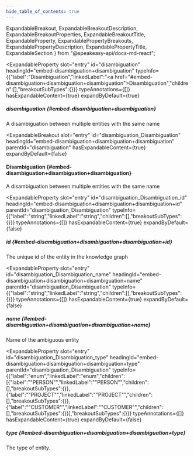 ```yaml
---
hide_table_of_contents: true
---
```

  ExpandableBreakout,
  ExpandableBreakoutDescription,
  ExpandableBreakoutProperties,
  ExpandableBreakoutTitle,
  ExpandableProperty,
  ExpandablePropertyBreakouts,
  ExpandablePropertyDescription,
  ExpandablePropertyTitle,
  ExpandableSection
} from "@speakeasy-api/docs-md-react";

<ExpandableSection>

<ExpandableProperty
  slot="entry"
  id="disambiguation"
  headingId="embed-disambiguation+disambiguation"
  typeInfo={{"label":"Disambiguation","linkedLabel":"<a href=\"#embed-disambiguation+disambiguation+disambiguation\">Disambiguation</a>","children":[],"breakoutSubTypes":{}}}
  typeAnnotations={[]}
  hasExpandableContent={true}
  expandByDefault={true}
>

<ExpandablePropertyTitle slot="title">

##### disambiguation \{#embed-disambiguation+disambiguation\}

</ExpandablePropertyTitle>

<ExpandablePropertyDescription slot="description">

A disambiguation between multiple entities with the same name

</ExpandablePropertyDescription>

<ExpandablePropertyBreakouts slot="breakouts">

<ExpandableBreakout
  slot="entry"
  id="disambiguation_Disambiguation"
  headingId="embed-disambiguation+disambiguation+disambiguation"
  parentId="disambiguation"
  hasExpandableContent={true}
  expandByDefault={false}
>

<ExpandableBreakoutTitle slot="title">

#### Disambiguation \{#embed-disambiguation+disambiguation+disambiguation\}

</ExpandableBreakoutTitle>

<ExpandableBreakoutDescription slot="description">

A disambiguation between multiple entities with the same name

</ExpandableBreakoutDescription>

<ExpandableBreakoutProperties slot="properties">

<ExpandableProperty
  slot="entry"
  id="disambiguation_Disambiguation_id"
  headingId="embed-disambiguation+disambiguation+disambiguation+id"
  parentId="disambiguation_Disambiguation"
  typeInfo={{"label":"string","linkedLabel":"string","children":[],"breakoutSubTypes":{}}}
  typeAnnotations={[]}
  hasExpandableContent={true}
  expandByDefault={false}
>

<ExpandablePropertyTitle slot="title">

##### id \{#embed-disambiguation+disambiguation+disambiguation+id\}

</ExpandablePropertyTitle>

<ExpandablePropertyDescription slot="description">

The unique id of the entity in the knowledge graph

</ExpandablePropertyDescription>

</ExpandableProperty>

<ExpandableProperty
  slot="entry"
  id="disambiguation_Disambiguation_name"
  headingId="embed-disambiguation+disambiguation+disambiguation+name"
  parentId="disambiguation_Disambiguation"
  typeInfo={{"label":"string","linkedLabel":"string","children":[],"breakoutSubTypes":{}}}
  typeAnnotations={[]}
  hasExpandableContent={true}
  expandByDefault={false}
>

<ExpandablePropertyTitle slot="title">

##### name \{#embed-disambiguation+disambiguation+disambiguation+name\}

</ExpandablePropertyTitle>

<ExpandablePropertyDescription slot="description">

Name of the ambiguous entity

</ExpandablePropertyDescription>

</ExpandableProperty>

<ExpandableProperty
  slot="entry"
  id="disambiguation_Disambiguation_type"
  headingId="embed-disambiguation+disambiguation+disambiguation+type"
  parentId="disambiguation_Disambiguation"
  typeInfo={{"label":"enum","linkedLabel":"enum","children":[{"label":"\"PERSON\"","linkedLabel":"\"PERSON\"","children":[],"breakoutSubTypes":{}},{"label":"\"PROJECT\"","linkedLabel":"\"PROJECT\"","children":[],"breakoutSubTypes":{}},{"label":"\"CUSTOMER\"","linkedLabel":"\"CUSTOMER\"","children":[],"breakoutSubTypes":{}}],"breakoutSubTypes":{}}}
  typeAnnotations={[]}
  hasExpandableContent={true}
  expandByDefault={false}
>

<ExpandablePropertyTitle slot="title">

##### type \{#embed-disambiguation+disambiguation+disambiguation+type\}

</ExpandablePropertyTitle>

<ExpandablePropertyDescription slot="description">

The type of entity.

</ExpandablePropertyDescription>

</ExpandableProperty>

</ExpandableBreakoutProperties>

</ExpandableBreakout>

</ExpandablePropertyBreakouts>

</ExpandableProperty>

</ExpandableSection>